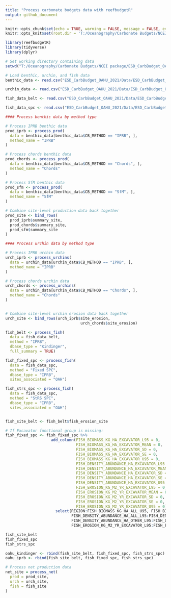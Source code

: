 ---
title: "Process carbonate budgets data with reefbudgetR"
output: github_document
---

```{r setup, include=FALSE}
knitr::opts_chunk$set(echo = TRUE, warning = FALSE, message = FALSE, eval = FALSE)
knitr::opts_knit$set(root.dir = 'T:/Oceanography/Carbonate Budgets/NCEI package')

library(reefbudgetR)
library(tidyverse)
library(dplyr)


```

```{r load_data}
# Set working directory containing data
setwd("T:/Oceanography/Carbonate Budgets/NCEI package/ESD_CarbBudget_OAHU_2021")

# Load benthic, urchin, and fish data
benthic_data <- read.csv("ESD_CarbBudget_OAHU_2021/Data/ESD_CarbBudget_Benthic_OAHU_2021.csv", na = "", check.names = FALSE)

urchin_data <- read.csv("ESD_CarbBudget_OAHU_2021/Data/ESD_CarbBudget_Urchins_OAHU_2021.csv", na = "", check.names = FALSE)

fish_data_belt <- read.csv("ESD_CarbBudget_OAHU_2021/Data/ESD_CarbBudget_Fixed_Belt_OAHU_2021.csv", na = "", check.names = FALSE)

fish_data_spc <- read.csv("ESD_CarbBudget_OAHU_2021/Data/ESD_CarbBudget_SPC_OAHU_2021.csv", na = "", check.names = FALSE)


```

```{r process_prod}

#### Process benthic data by method type

# Process IPRB benthic data
prod_iprb <- process_prod(
  data = benthic_data[benthic_data$CB_METHOD == "IPRB", ],
  method_name = "IPRB"
)

# Process chords benthic data
prod_chords <- process_prod(
  data = benthic_data[benthic_data$CB_METHOD == "Chords", ],
  method_name = "Chords"
)

# Process SfM benthic data
prod_sfm <- process_prod(
  data = benthic_data[benthic_data$CB_METHOD == "SfM", ],
  method_name = "SfM"
)

# Combine site-level production data back together
prod_site <- bind_rows(
  prod_iprb$summary_site,
  prod_chords$summary_site,
  prod_sfm$summary_site
)

```

```{r process_urchins}

#### Process urchin data by method type

# Process IPRB urchin data
urch_iprb <- process_urchins(
  data = urchin_data[urchin_data$CB_METHOD == "IPRB", ],
  method_name = "IPRB"
)

# Process chords urchin data
urch_chords <- process_urchins(
  data = urchin_data[urchin_data$CB_METHOD == "Chords", ],
  method_name = "Chords"
)


# Combine site-level urchin erosion data back together
urch_site <- bind_rows(urch_iprb$site_erosion,
                                 urch_chords$site_erosion)

```


```{r process_parrotfish}

fish_belt <- process_fish(
  data = fish_data_belt, 
  method = "IPRB",
  dbase_type = "Kindinger", 
  full_summary = TRUE)

fish_fixed_spc <- process_fish(
  data = fish_data_spc, 
  method = "Fixed SPC",
  dbase_type = "IPRB", 
  sites_associated = "OAH")

fish_strs_spc <- process_fish(
  data = fish_data_spc, 
  method = "StRS SPC",
  dbase_type = "IPRB", 
  sites_associated = "OAH")


fish_site_belt <- fish_belt$fish_erosion_site 

# If Excavator functional group is missing:
fish_fixed_spc <- fish_fixed_spc %>%
                    add_column(FISH_BIOMASS_KG_HA_EXCAVATOR_L95 = 0,
                               FISH_BIOMASS_KG_HA_EXCAVATOR_MEAN = 0,
                               FISH_BIOMASS_KG_HA_EXCAVATOR_SD = 0,
                               FISH_BIOMASS_KG_HA_EXCAVATOR_SE = 0,
                               FISH_BIOMASS_KG_HA_EXCAVATOR_U95 = 0,
                               FISH_DENSITY_ABUNDANCE_HA_EXCAVATOR_L95 = 0,
                               FISH_DENSITY_ABUNDANCE_HA_EXCAVATOR_MEAN = 0,
                               FISH_DENSITY_ABUNDANCE_HA_EXCAVATOR_SD = 0,
                               FISH_DENSITY_ABUNDANCE_HA_EXCAVATOR_SE = 0,
                               FISH_DENSITY_ABUNDANCE_HA_EXCAVATOR_U95 = 0,
                               FISH_EROSION_KG_M2_YR_EXCAVATOR_L95 = 0,
                               FISH_EROSION_KG_M2_YR_EXCAVATOR_MEAN = 0,
                               FISH_EROSION_KG_M2_YR_EXCAVATOR_SD = 0,
                               FISH_EROSION_KG_M2_YR_EXCAVATOR_SE = 0,
                               FISH_EROSION_KG_M2_YR_EXCAVATOR_U95 = 0) %>%
                      select(REGION:FISH_BIOMASS_KG_HA_ALL_U95, FISH_BIOMASS_KG_HA_EXCAVATOR_L95:FISH_BIOMASS_KG_HA_EXCAVATOR_U95, FISH_BIOMASS_KG_HA_OTHER_L95:FISH_BIOMASS_KG_HA_SCRAPER_U95, 
                             FISH_DENSITY_ABUNDANCE_HA_ALL_L95:FISH_DENSITY_ABUNDANCE_HA_ALL_U95, FISH_DENSITY_ABUNDANCE_HA_EXCAVATOR_L95:FISH_DENSITY_ABUNDANCE_HA_EXCAVATOR_U95, 
                             FISH_DENSITY_ABUNDANCE_HA_OTHER_L95:FISH_DENSITY_ABUNDANCE_HA_SCRAPER_U95, FISH_EROSION_KG_M2_YR_ALL_L95:FISH_EROSION_KG_M2_YR_ALL_U95, 
                             FISH_EROSION_KG_M2_YR_EXCAVATOR_L95:FISH_EROSION_KG_M2_YR_EXCAVATOR_U95, FISH_EROSION_KG_M2_YR_OTHER_L95:FISH_EROSION_KG_M2_YR_SCRAPER_U95)

fish_site_belt
fish_fixed_spc
fish_strs_spc

oahu_kindinger <- rbind(fish_site_belt, fish_fixed_spc, fish_strs_spc)
oahu_iprb <- rbind(fish_site_belt, fish_fixed_spc, fish_strs_spc)


```

```{r process_net}

# Process net production data
net_site = process_net(
  prod = prod_site,
  urch = urch_site,
  fish = fish_site
)


```

